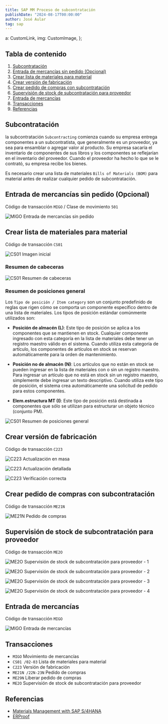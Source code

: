 ```yaml
---
title: SAP MM Proceso de subcontratación
publishDate: "2024-08-17T00:00:00"
author: José Aular
tag: sap
---
```



  a: CustomLink,
  img: CustomImage,
};

## Tabla de contenido

1.  [Subcontratación](/blog/sap-mm-proceso-subcontratacion#subcontratación)
2.  [Entrada de mercancías sin pedido (Opcional)](/blog/sap-mm-proceso-subcontratacion#entrada-de-mercancías-sin-pedido-opcional)
3.  [Crear lista de materiales para material](/blog/sap-mm-proceso-subcontratacion#crear-lista-de-materiales-para-material)
4.  [Crear versión de fabricación](/blog/sap-mm-proceso-subcontratacion#crear-versión-de-fabricación)
5.  [Crear pedido de compras con subcontratación](/blog/sap-mm-proceso-subcontratacion#crear-pedido-de-compras-con-subcontratación)
6.  [Supervisión de stock de subcontratación para proveedor](/blog/sap-mm-proceso-subcontratacion#supervisión-de-stock-de-subcontratación-para-proveedor)
7.  [Entrada de mercancías](/blog/sap-mm-proceso-subcontratacion#entrada-de-mercancías)
8.  [Transacciones](/blog/sap-mm-proceso-subcontratacion#transacciones)
9.  [Referencias](/blog/sap-mm-proceso-subcontratacion#referencias)

## Subcontratación

la subcontratación `Subcontracting` comienza cuando su empresa entrega componentes a un subcontratista, que generalmente es un proveedor, ya sea para ensamblar o agregar valor al producto. Su empresa sacaría el inventario de componentes de sus libros y los componentes se reflejarían en el inventario del proveedor. Cuando el proveedor ha hecho lo que se le contrató, su empresa recibe los bienes.

Es necesario crear una lista de materiales `Bills of Materials (BOM)` para material antes de realizar cualquier pedido de subcontratación.

## Entrada de mercancías sin pedido (Opcional)

Código de transacción `MIGO` / Clase de movimiento `501`

![MIGO Entrada de mercancías sin pedido](https://res.cloudinary.com/jaular/image/upload/v1723905737/blog/sap-mm-proceso-subcontratacion/migo-501_r3ujnc.png "MIGO Entrada de mercancías sin pedido")

## Crear lista de materiales para material

Código de transacción `CS01`

![CS01 Imagen inicial](https://res.cloudinary.com/jaular/image/upload/v1723905980/blog/sap-mm-proceso-subcontratacion/cs01-1_gw89zh.png "CS01 Imagen inicial")

### Resumen de cabeceras

![CS01 Resumen de cabeceras](https://res.cloudinary.com/jaular/image/upload/v1723905981/blog/sap-mm-proceso-subcontratacion/cs01-2_vxlbwr.png "CS01 Resumen de cabeceras")

### Resumen de posiciones general

Los `Tipo de posición / Item category` son un conjunto predefinido de reglas que rigen cómo se comporta un componente específico dentro de una lista de materiales. Los tipos de posición estándar comúnmente utilizados son:

- **Posición de almacén (L)**:
  Este tipo de posición se aplica a los componentes que se mantienen en stock. Cualquier componente ingresado con esta categoría en la lista de materiales debe tener un registro maestro válido en el sistema. Cuando utiliza esta categoría de artículo, los componentes de artículos en stock se reservan automáticamente para la orden de mantenimiento.

- **Posición no de almacén (N)**:
  Los artículos que no están en stock se pueden ingresar en la lista de materiales con o sin un registro maestro. Para ingresar un artículo que no está en stock sin un registro maestro, simplemente debe ingresar un texto descriptivo. Cuando utiliza este tipo de posición, el sistema crea automáticamente una solicitud de pedido para estos componentes.

- **Elem.estructura MT (I)**:
  Este tipo de posición está destinada a componentes que sólo se utilizan para estructurar un objeto técnico (conjunto PM).

![CS01 Resumen de posiciones general](https://res.cloudinary.com/jaular/image/upload/v1723905981/blog/sap-mm-proceso-subcontratacion/cs01-3_ao2rht.png "CS01 Resumen de posiciones general")

## Crear versión de fabricación

Código de transacción `C223`

![C223 Actualización en masa](https://res.cloudinary.com/jaular/image/upload/v1723906464/blog/sap-mm-proceso-subcontratacion/c223-1_ezggop.png "C223 Actualización en masa")

![C223 Actualización detallada](https://res.cloudinary.com/jaular/image/upload/v1723906465/blog/sap-mm-proceso-subcontratacion/c223-2_hssrtn.png "C223 Actualización detallada")

![C223 Verificación correcta](https://res.cloudinary.com/jaular/image/upload/v1723906465/blog/sap-mm-proceso-subcontratacion/c223-3_fq9npb.png "C223 Verificación correcta")

## Crear pedido de compras con subcontratación

Código de transacción `ME21N`

![ME21N Pedido de compras](https://res.cloudinary.com/jaular/image/upload/v1723909066/blog/sap-mm-proceso-subcontratacion/me21n-1_l0tqmw.png "ME21N Pedido de compras")

## Supervisión de stock de subcontratación para proveedor

Código de transacción `ME2O`

![ME2O Supervisión de stock de subcontratación para proveedor - 1](https://res.cloudinary.com/jaular/image/upload/v1723908438/blog/sap-mm-proceso-subcontratacion/me2o-1_fpi9mb.png "ME2O Supervisión de stock de subcontratación para proveedor - 1")

![ME2O Supervisión de stock de subcontratación para proveedor - 2](https://res.cloudinary.com/jaular/image/upload/v1723908440/blog/sap-mm-proceso-subcontratacion/me2o-2_iem1go.png "ME2O Supervisión de stock de subcontratación para proveedor - 2")

![ME2O Supervisión de stock de subcontratación para proveedor - 3](https://res.cloudinary.com/jaular/image/upload/v1723908438/blog/sap-mm-proceso-subcontratacion/me2o-3_wf2gw2.png "ME2O Supervisión de stock de subcontratación para proveedor - 3")

![ME2O Supervisión de stock de subcontratación para proveedor - 4](https://res.cloudinary.com/jaular/image/upload/v1723908439/blog/sap-mm-proceso-subcontratacion/me2o-4_hd4vm0.png "ME2O Supervisión de stock de subcontratación para proveedor - 4")

## Entrada de mercancías

Código de transacción `MIGO`

![MIGO Entrada de mercancías](https://res.cloudinary.com/jaular/image/upload/v1723908843/blog/sap-mm-proceso-subcontratacion/migo-101_tenwmt.png "MIGO Entrada de mercancías")

## Transacciones

- `MIGO` Movimiento de mercancías
- `CS01 /02-03` Lista de materiales para material
- `C223` Versión de fabricación
- `ME21N /22N-23N` Pedido de compras
- `ME29N` Liberar pedido de compras
- `ME2O` Supervisión de stock de subcontratación para proveedor

## Referencias

- [Materials Management with SAP S/4HANA](https://www.sap-press.com/materials-management-with-sap-s4hana_5835/)
- [ERProof](https://erproof.com/)
